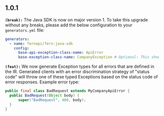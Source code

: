 ## 1.0.1
**`(break):`** The Java SDK is now on major version 1. To take this upgrade without any breaks, please add the below
configuration to your `generators.yml` file:
```yaml
generators:
  - name: fernapi/fern-java-sdk
    config:
      base-api-exception-class-name: ApiError
      base-exception-class-name: CompanyException # Optional: This should only be set if default naming is undesirable
```


**`(feat):`** We now generate Exception types for all errors that are defined in the IR. Generated clients with an
error discrimination strategy of "status code" will throw one of these typed Exceptions based on the status code of
error responses. Example error type:
```java
public final class BadRequest extends MyCompanyApiError {
  public BadRequest(Object body) {
      super("BadRequest", 400, body);
  }
}
```


